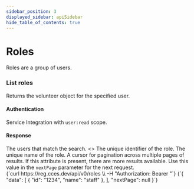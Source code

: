 ```yaml
---
sidebar_position: 3
displayed_sidebar: apiSidebar
hide_table_of_contents: true
---
```


# Roles

<splitColumn>
  <div>
    Roles are a group of users.
  </div>
  <restList>
    <restElement method='GET' path='/api/v0/roles' anchor='list roles' />
  </restList>
</splitColumn>

### List roles
<splitColumn>
  <div>
    <p>Returns the volunteer object for the specified user.</p>
    <h4>Authentication</h4>
    <div>
      <link to="/docs/api/gettingstarted/oauth">Service Integration</link> with <code>user:read</code> scope.
    </div>
    <div style={{ marginBottom: '1.5rem' }} />
    <h4>Response</h4>
    <parentAttribute id="su-resp-data" name="data" type="Array of User" response optional>
      <span>The users that match the search.</span>
      <>
        <attribute id="su-resp-id" name="id" type="string" response>
          The unique identifier of the role.
        </attribute>
        <attribute id="su-resp-name" name="name" type="string" response>
          The unique name of the role.
        </attribute>
      </>
    </parentAttribute>
    <attribute id="su-resp-nextPage" name="nextPage" type="string" response optional>
      A cursor for pagination across multiple pages of results. If this attribute is present, there are more results available. Use this value in the <code>nextPage</code> parameter for the next request.
    </attribute>
  </div>
  <div>
    <exampleBox method='GET' header='/api/v0/roles' headerSubText='cURL'>
      {`curl https://reg.cces.dev/api/v0/roles \\
  -H "Authorization: Bearer <token>"`}
    </exampleBox>
    <exampleBox header='Response' headerSubText='application/json'>
      {`{
  "data": [
    {
      "id": "1234",
      "name": "staff"
    },
  ],
  "nextPage": null
}`}
    </exampleBox>
  </div>
</splitColumn>
